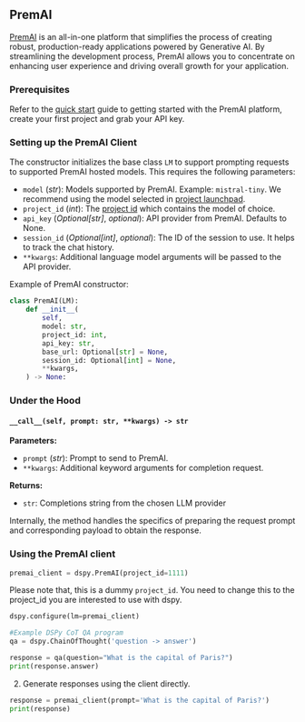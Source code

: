 ## PremAI

[PremAI](https://app.premai.io)  is an all-in-one platform that simplifies the process of creating robust, production-ready applications powered by Generative AI. By streamlining the development process, PremAI allows you to concentrate on enhancing user experience and driving overall growth for your application.

### Prerequisites

Refer to the [quick start](https://docs.premai.io/introduction) guide to getting started with the PremAI platform, create your first project and grab your API key.

### Setting up the PremAI Client

The constructor initializes the base class `LM` to support prompting requests to supported PremAI hosted models. This requires the following parameters:

- `model` (_str_): Models supported by PremAI. Example: `mistral-tiny`. We recommend using the model selected in [project launchpad](https://docs.premai.io/get-started/launchpad).
- `project_id` (_int_): The [project id](https://docs.premai.io/get-started/projects) which contains the model of choice.
- `api_key` (_Optional[str]_, _optional_): API provider from PremAI. Defaults to None.
- `session_id` (_Optional[int]_, _optional_): The ID of the session to use. It helps to track the chat history.
- `**kwargs`: Additional language model arguments will be passed to the API provider.

Example of PremAI constructor:

```python
class PremAI(LM):
    def __init__(
        self,
        model: str,
        project_id: int,
        api_key: str,
        base_url: Optional[str] = None,
        session_id: Optional[int] = None,
        **kwargs,
    ) -> None:
```

### Under the Hood

#### `__call__(self, prompt: str, **kwargs) -> str`

**Parameters:**
- `prompt` (_str_): Prompt to send to PremAI.
- `**kwargs`: Additional keyword arguments for completion request.

**Returns:**
- `str`: Completions string from the chosen LLM provider 

Internally, the method handles the specifics of preparing the request prompt and corresponding payload to obtain the response.

### Using the PremAI client

```python
premai_client = dspy.PremAI(project_id=1111)
```

Please note that, this is a dummy `project_id`. You need to change this to the project_id you are interested to use with dspy. 

```python
dspy.configure(lm=premai_client)

#Example DSPy CoT QA program
qa = dspy.ChainOfThought('question -> answer')

response = qa(question="What is the capital of Paris?") 
print(response.answer)
```

2) Generate responses using the client directly.

```python
response = premai_client(prompt='What is the capital of Paris?')
print(response)
```